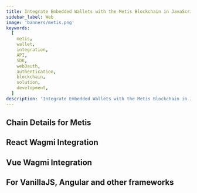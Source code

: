```yaml
---
title: Integrate Embedded Wallets with the Metis Blockchain in JavaScript
sidebar_label: Web
image: 'banners/metis.png'
keywords:
  [
    metis,
    wallet,
    integration,
    API,
    SDK,
    web3auth,
    authentication,
    blockchain,
    solution,
    development,
  ]
description: 'Integrate Embedded Wallets with the Metis Blockchain in JavaScript | Embedded Wallets'
---
```



<SEO
  title="Integrate Embedded Wallets with the Metis Blockchain in JavaScript"
  description="Integrate Embedded Wallets with the Metis Blockchain in JavaScript | Embedded Wallets"
  image="https://web3auth.io/docs/banners/metis.png"
  slug="/embedded-wallets/connect-blockchain/evm/metis/web"
/>

## Chain Details for Metis

<ChainDetailsMetis />

## React Wagmi Integration

<ReactWagmiIntegration />

## Vue Wagmi Integration

<VueWagmiIntegration />

## For VanillaJS, Angular and other frameworks

<JsBlockchainMethods />
